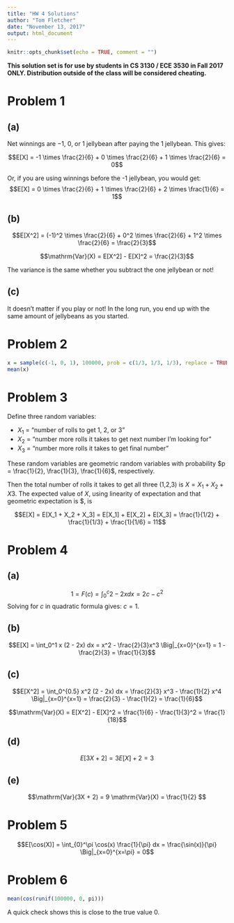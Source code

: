```yaml
---
title: "HW 4 Solutions"
author: "Tom Fletcher"
date: "November 13, 2017"
output: html_document
---
```

```r
knitr::opts_chunk$set(echo = TRUE, comment = "")
```


__This solution set is for use by students in CS 3130 / ECE 3530 in Fall 2017 ONLY. Distribution outside of the class will be considered cheating.__

# Problem 1

## (a)

Net winnings are $-1$, $0$, or $1$ jellybean after paying the 1 jellybean. This gives:

$$E[X] = -1 \times \frac{2}{6} + 0 \times \frac{2}{6} + 1 \times \frac{2}{6} = 0$$

Or, if you are using winnings before the -1 jellybean, you would get:
$$E[X] = 0 \times \frac{2}{6} + 1 \times \frac{2}{6} + 2 \times \frac{1}{6} = 1$$

## (b)

$$E[X^2] = (-1)^2 \times \frac{2}{6} + 0^2 \times \frac{2}{6} + 1^2 \times \frac{2}{6} = \frac{2}{3}$$

$$\mathrm{Var}(X) = E[X^2] - E[X]^2 = \frac{2}{3}$$

The variance is the same whether you subtract the one jellybean or not!

## (c)

It doesn't matter if you play or not! In the long run, you end up with the same amount of jellybeans as you started.


# Problem 2

```r
x = sample(c(-1, 0, 1), 100000, prob = c(1/3, 1/3, 1/3), replace = TRUE)
mean(x)
```

# Problem 3

Define three random variables:

* $X_1$ = "number of rolls to get 1, 2, or 3"
* $X_2$ = "number more rolls it takes to get next number I'm looking for"
* $X_3$ = "number more rolls it takes to get final number"

These random variables are geometric random variables with probability $p = \frac{1}{2}, \frac{1}{3}, \frac{1}{6}$, respectively.

Then the total number of rolls it takes to get all three (1,2,3) is $X = X_1 + X_2 + X3$. The expected value of $X$, using linearity of expectation and that geometric expectation is $\frac{1}{p}, is

$$E[X] = E[X_1 + X_2 + X_3] = E[X_1] + E[X_2] + E[X_3] = \frac{1}{1/2} + \frac{1}{1/3} + \frac{1}{1/6} = 11$$

# Problem 4

## (a)
$$1 = F(c) = \int_0^c 2 - 2x dx = 2 c - c^2$$
Solving for $c$ in quadratic formula gives: $c = 1$.

## (b)
$$E[X] = \int_0^1 x (2 - 2x) dx = x^2 - \frac{2}{3}x^3 \Big|_{x=0}^{x=1} = 1 - \frac{2}{3} = \frac{1}{3}$$

## (c)
$$E[X^2] = \int_0^{0.5} x^2 (2 - 2x) dx = \frac{2}{3} x^3 - \frac{1}{2} x^4 \Big|_{x=0}^{x=1} = \frac{2}{3} - \frac{1}{2} = \frac{1}{6}$$

$$\mathrm{Var}(X) = E[X^2] - E[X]^2 = \frac{1}{6} - \frac{1}{3}^2 = \frac{1}{18}$$

## (d)

$$E[3X + 2] = 3 E[X] + 2 = 3$$

## (e)

$$\mathrm{Var}(3X + 2) = 9 \mathrm{Var}(X) = \frac{1}{2} $$

# Problem 5

$$E[\cos(X)] = \int_{0}^\pi \cos(x) \frac{1}{\pi} dx = \frac{\sin(x)}{\pi} \Big|_{x=0}^{x=\pi} = 0$$

# Problem 6

```r
mean(cos(runif(100000, 0, pi)))
```

A quick check shows this is close to the true value 0.
